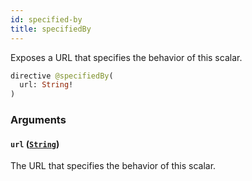 ```yaml
---
id: specified-by
title: specifiedBy
---
```



Exposes a URL that specifies the behavior of this scalar.

```graphql
directive @specifiedBy(
  url: String!
)
```


### Arguments

#### `url` ([`String`](/docs/mainnet/graphql/scalars/string))

The URL that specifies the behavior of this scalar.




